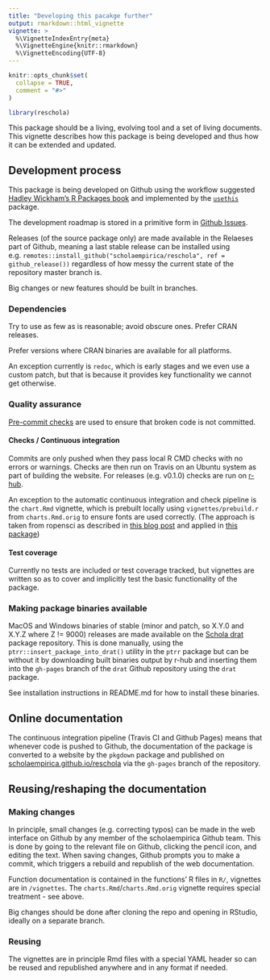 ```yaml
---
title: "Developing this pacakge further"
output: rmarkdown::html_vignette
vignette: >
  %\VignetteIndexEntry{meta}
  %\VignetteEngine{knitr::rmarkdown}
  %\VignetteEncoding{UTF-8}
---
```


```r
knitr::opts_chunk$set(
  collapse = TRUE,
  comment = "#>"
)
```

```r
library(reschola)
```

This package should be a living, evolving tool and a set of living documents. This vignette describes how this package is being developed and thus how it can be extended and updated.

## Development process

This package is being developed on Github using the workflow suggested [Hadley Wickham's R Packages book](https://ropensci.org/technotes/2019/12/08/precompute-vignettes/) and implemented by the [`usethis`](https://github.com/r-lib/usethis) package.

The development roadmap is stored in a primitive form in [Github Issues](https://github.com/scholaempirica/reschola/issues).

Releases (of the source package only) are made available in the Relaeses part of Github, meaning a last stable release can be installed using e.g. `remotes::install_github("scholaempirica/reschola", ref = github_release())` regardless of how messy the current state of the repository master branch is.

Big changes or new features should be built in branches.

### Dependencies

Try to use as few as is reasonable; avoid obscure ones. Prefer CRAN releases.

Prefer versions where CRAN binaries are available for all platforms.

An exception currently is `redoc`, which is early stages and we even use a custom patch, but that is because it provides key functionality we cannot get otherwise.

### Quality assurance

[Pre-commit checks](https://github.com/lorenzwalthert/precommit) are used to ensure that broken code is not committed.

#### Checks / Continuous integration

Commits are only pushed when they pass local R CMD checks with no errors or warnings.
Checks are then run on Travis on an Ubuntu system as part of building the website. For releases (e.g. v0.1.0) checks are run on [r-hub](https://builder.r-hub.io/).

An exception to the automatic continuous integration and check pipeline is the `chart.Rmd` vignette, which is prebuilt locally using `vignettes/prebuild.r` from `charts.Rmd.orig` to ensure fonts are used correctly. (The approach is taken from ropensci as described in [this blog post](https://ropensci.org/technotes/2019/12/08/precompute-vignettes/) and applied in [this package](https://github.com/ropensci/eia/blob/master/vignettes/))

#### Test coverage

Currently no tests are included or test coverage tracked, but vignettes are written so as to cover and implicitly test the basic functionality of the package.

### Making package binaries available

MacOS and Windows binaries of stable (minor and patch, so X.Y.0 and X.Y.Z where Z != 9000) releases are made available on the [Schola drat](http://scholaempirica.github.io/drat) package repository.
This is done manually, using the `ptrr::insert_package_into_drat()` utility in the `ptrr` package but can be without it by downloading built binaries output by r-hub and inserting them into the `gh-pages` branch of the `drat` Github repository using the `drat` package.

See installation instructions in README.md for how to install these binaries.

## Online documentation

The continuous integration pipeline (Travis CI and Github Pages) means that whenever code is pushed to Github, the documentation of the package is converted to a website by the `pkgdown` package and published on [scholaempirica.github.io/reschola](https://scholaempirica.github.io/reschola) via the `gh-pages` branch of the repository. 

## Reusing/reshaping the documentation

### Making changes

In principle, small changes (e.g. correcting typos) can be made in the web interface on Github by any member of the scholaempirica Github team. 
This is done by going to the relevant file on Github, clicking the pencil icon, and editing the text. 
When saving changes, Github prompts you to make a commit, which triggers a rebuild and republish of the web documentation.

Function documentation is contained in the functions' R files in `R/`, vignettes are in `/vignettes`. The `charts.Rmd`/`charts.Rmd.orig` vignette requires special treatment - see above. 

Big changes should be done after cloning the repo and opening in RStudio, ideally on a separate branch.

### Reusing

The vignettes are in principle Rmd files with a special YAML header so can be reused and republished anywhere and in any format if needed.
